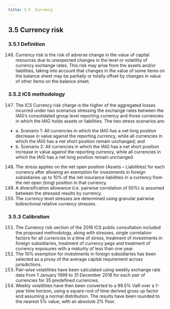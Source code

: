 ```yaml
---
title: 3.5	Currency 
---
```


## 3.5	Currency risk
### 3.5.1	Definition
146. Currency risk is the risk of adverse change in the value of capital resources due to unexpected changes in the level or volatility of currency exchange rates. This risk may arise from the assets and/or liabilities, taking into account that changes in the value of some items on the balance sheet may be partially or totally offset by changes in value of other items on the balance sheet.
### 3.5.2	ICS methodology
147. The ICS Currency risk charge is the higher of the aggregated losses incurred under two scenarios stressing the exchange rates between the IAIG’s consolidated group level reporting currency and those currencies in which the IAIG holds assets or liabilities. The two stress scenarios are:
  - a. Scenario 1: All currencies in which the IAIG has a net long position decrease in value against the reporting currency, while all currencies in which the IAIG has a net short position remain unchanged; and
  - b. Scenario 2: All currencies in which the IAIG has a net short position increase in value against the reporting currency, while all currencies in which the IAIG has a net long position remain unchanged.
148. The stress applies on the net open position (Assets – Liabilities) for each currency after allowing an exemption for investments in foreign subsidiaries up to 10% of the net insurance liabilities in a currency from the net open (long) position in that currency.
149. A diversification allowance (i.e. pairwise correlation of 50%) is assumed between the stressed results by currency.
150. The currency level stresses are determined using granular pairwise bidirectional relative currency stresses.
### 3.5.3	Calibration
151. The Currency risk section of the 2016 ICS public consultation included the proposed methodology, along with stresses, single correlation factors for all currencies in a time of stress, treatment of investments in foreign subsidiaries, treatment of currency pegs and treatment of currency exposures with a maturity of less than one year.
152. The 10% exemption for investments in foreign subsidiaries has been selected as a proxy of the average capital requirement across jurisdictions.
153. Pair-wise volatilities have been calculated using weekly exchange rate data from 1 January 1999 to 31 December 2018 for each pair of currencies for 35 predefined currencies.
154. Weekly volatilities have then been converted to a 99.5% VaR over a 1-year time horizon, using a square root of time derived gross up factor and assuming a normal distribution. The results have been rounded to the nearest 5% value, with an absolute 2% floor.
 
